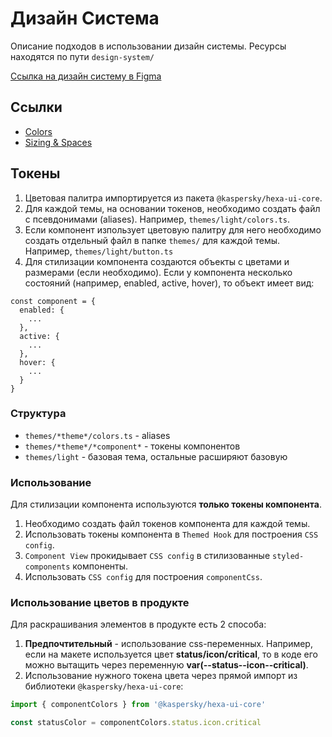 
<Meta title="Design/Design System" />

# Дизайн Система

Описание подходов в использовании дизайн системы. Ресурсы находятся по пути `design-system/`

[Ссылка на дизайн систему в Figma](https://www.figma.com/file/9hiN2DbkqbxbhR9EWRI1VK/B2B-Kit)

## Ссылки

- [Colors](/docs/design-colors--docs)
- [Sizing & Spaces](/docs/design-sizing-spacing--docs)

## Токены

1. Цветовая палитра импортируется из пакета `@kaspersky/hexa-ui-core`.
2. Для каждой темы, на основании токенов, необходимо создать файл c псевдонимами (aliases). Например, `themes/light/colors.ts`.
3. Если компонент изпользует цветовую палитру для него необходимо создать отдельный файл в папке `themes/` для каждой темы. Например, `themes/light/button.ts`
4. Для стилизации компонента создаются объекты с цветами и размерами (если необходимо). Если у компонента несколько состояний (например, enabled, active, hover), то объект имеет вид:

```
const component = {
  enabled: {
    ...
  },
  active: {
    ...
  },
  hover: {
    ...
  }
}
```

### Структура

- `themes/*theme*/colors.ts` - aliases
- `themes/*theme*/*component*` - токены компонентов
- `themes/light` - базовая тема, остальные расширяют базовую

### Использование

Для стилизации компонента используются **только токены компонента**.

1. Необходимо создать файл токенов компонента для каждой темы.
2. Использовать токены компонента в `Themed Hook` для построения `CSS config`.
3. `Component View` прокидывает `CSS config` в стилизованные `styled-components` компоненты.
4. Использовать `CSS config` для построения `componentCss`.

### Использование цветов в продукте

Для раскрашивания элементов в продукте есть 2 способа:

1. **Предпочтительный** - использование css-переменных. Например, если на макете используется цвет **status/icon/critical**, то в коде его можно вытащить через переменную **var(--status--icon--critical)**.
2. Использование нужного токена цвета через прямой импорт из библиотеки `@kaspersky/hexa-ui-core`:
```typescript
import { componentColors } from '@kaspersky/hexa-ui-core'

const statusColor = componentColors.status.icon.critical
```